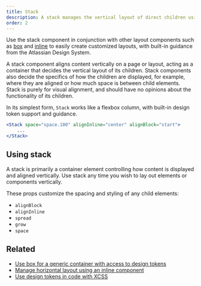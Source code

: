 ```yaml
---
title: Stack
description: A stack manages the vertical layout of direct children using flexbox.
order: 2
---
```


Use the stack component in conjunction with other layout components such as
[box](/components/primitives/box/usage) and [inline](/components/primitives/inline/usage) to easily
create customized layouts, with built-in guidance from the Atlassian Design System.

A stack component aligns content vertically on a page or layout, acting as a container that decides
the vertical layout of its children. Stack components also decide the specifics of how the children
are displayed, for example, where they are aligned or how much space is between child elements.
Stack is purely for visual alignment, and should have no opinions about the functionality of its
children.

In its simplest form, `Stack` works like a flexbox column, with built-in design token support and
guidance.

```jsx
<Stack space="space.100" alignInline="center" alignBlock="start">
	...
</Stack>
```

## Using stack

A stack is primarily a container element controlling how content is displayed and aligned
vertically. Use stack any time you wish to lay out elements or components vertically.

These props customize the spacing and styling of any child elements:

- `alignBlock`
- `alignInline`
- `spread`
- `grow`
- `space`

## Related

- [Use box for a generic container with access to design tokens](/components/primitives/box/usage)
- [Manage horizontal layout using an inline component](/components/primitives/inline/usage)
- [Use design tokens in code with XCSS](/components/primitives/XCSS/usage)
